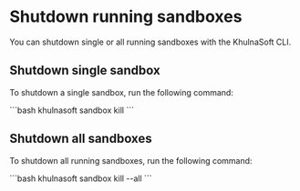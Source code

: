# Shutdown running sandboxes

You can shutdown single or all running sandboxes with the KhulnaSoft CLI.

## Shutdown single sandbox

To shutdown a single sandbox, run the following command:

<CodeGroup isTerminalCommand>
```bash
khulnasoft sandbox kill <sandbox-id>
```
</CodeGroup>

## Shutdown all sandboxes

To shutdown all running sandboxes, run the following command:

<CodeGroup isTerminalCommand>
```bash
khulnasoft sandbox kill --all
```
</CodeGroup>
